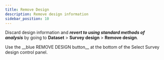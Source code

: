 ```yaml
---
title: Remove Design
description: Remove design information
sidebar_position: 10
---
```


Discard design information and **_revert to using standard methods of analysis_** by going to **Dataset** > **Survey design** > **Remove design**.

<lite>
  Use the __blue REMOVE DESIGN button__ at the bottom of the Select Survey
  design control panel.
</lite>
